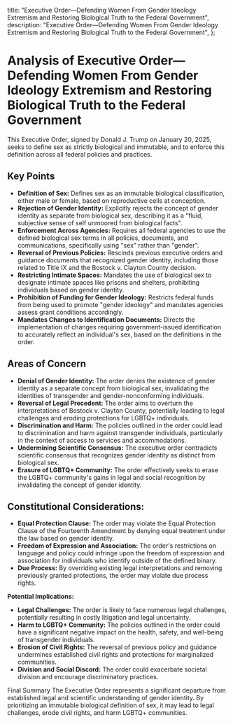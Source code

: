   title:
    "Executive Order—Defending Women From Gender Ideology Extremism and Restoring Biological Truth to the Federal Government",
  description:
    "Executive Order—Defending Women From Gender Ideology Extremism and Restoring Biological Truth to the Federal Government",
};

# Analysis of Executive Order—Defending Women From Gender Ideology Extremism and Restoring Biological Truth to the Federal Government

This Executive Order, signed by Donald J. Trump on January 20, 2025, seeks to define sex as strictly biological and immutable, and to enforce this definition across all federal policies and practices.

## Key Points

- **Definition of Sex:** Defines sex as an immutable biological classification, either male or female, based on reproductive cells at conception.
- **Rejection of Gender Identity:** Explicitly rejects the concept of gender identity as separate from biological sex, describing it as a "fluid, subjective sense of self unmoored from biological facts".
- **Enforcement Across Agencies:** Requires all federal agencies to use the defined biological sex terms in all policies, documents, and communications, specifically using "sex" rather than "gender".
- **Reversal of Previous Policies:** Rescinds previous executive orders and guidance documents that recognized gender identity, including those related to Title IX and the Bostock v. Clayton County decision.
- **Restricting Intimate Spaces:** Mandates the use of biological sex to designate intimate spaces like prisons and shelters, prohibiting individuals based on gender identity.
- **Prohibition of Funding for Gender Ideology:** Restricts federal funds from being used to promote "gender ideology" and mandates agencies assess grant conditions accordingly.
- **Mandates Changes to Identification Documents:** Directs the implementation of changes requiring government-issued identification to accurately reflect an individual's sex, based on the definitions in the order.

## Areas of Concern

- **Denial of Gender Identity:** The order denies the existence of gender identity as a separate concept from biological sex, invalidating the identities of transgender and gender-nonconforming individuals.
- **Reversal of Legal Precedent:** The order aims to overturn the interpretations of Bostock v. Clayton County, potentially leading to legal challenges and eroding protections for LGBTQ+ individuals.
- **Discrimination and Harm:** The policies outlined in the order could lead to discrimination and harm against transgender individuals, particularly in the context of access to services and accommodations.
- **Undermining Scientific Consensus:** The executive order contradicts scientific consensus that recognizes gender identity as distinct from biological sex.
- **Erasure of LGBTQ+ Community:** The order effectively seeks to erase the LGBTQ+ community's gains in legal and social recognition by invalidating the concept of gender identity.

## Constitutional Considerations:

- **Equal Protection Clause:** The order may violate the Equal Protection Clause of the Fourteenth Amendment by denying equal treatment under the law based on gender identity.
- **Freedom of Expression and Association:** The order's restrictions on language and policy could infringe upon the freedom of expression and association for individuals who identify outside of the defined binary.
- **Due Process:** By overriding existing legal interpretations and removing previously granted protections, the order may violate due process rights.

**Potential Implications:**

- **Legal Challenges:** The order is likely to face numerous legal challenges, potentially resulting in costly litigation and legal uncertainty.
- **Harm to LGBTQ+ Community:** The policies outlined in the order could have a significant negative impact on the health, safety, and well-being of transgender individuals.
- **Erosion of Civil Rights:** The reversal of previous policy and guidance undermines established civil rights and protections for marginalized communities.
- **Division and Social Discord:** The order could exacerbate societal division and encourage discriminatory practices.

Final Summary
The Executive Order represents a significant departure from established legal and scientific understanding of gender identity. By prioritizing an immutable biological definition of sex, it may lead to legal challenges, erode civil rights, and harm LGBTQ+ communities.
